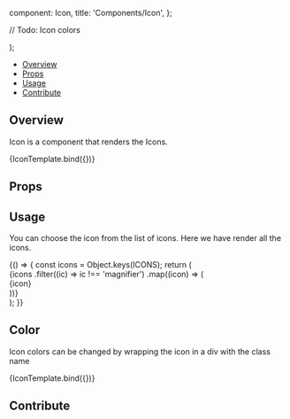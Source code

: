 

  component: Icon,
  title: 'Components/Icon',
};

<Meta title="Components/Icon" component={Icon} />

  // Todo: Icon colors
  <div className="w-8 h-8 ">
    <Icon {...args} />
  </div>
);

<Heading title="Icon" componentRelativePath="Icon/Icon.jsx" />

- [Overview](#overview)
- [Props](#props)
- [Usage](#usage)
- [Contribute](#contribute)

## Overview

Icon is a component that renders the Icons.

<Canvas>
  <Story
    name="Overview"
    args={{
      name: 'clipboard',
    }}
  >
    {IconTemplate.bind({})}
  </Story>
</Canvas>

## Props

<ArgsTable of={Icon} />

## Usage

You can choose the icon from the list of icons. Here we have render all the
icons.

<Canvas>
  <Story name="All Icons">
    {() => {
      const icons = Object.keys(ICONS);
      return (
        <div className="flex flex-wrap">
          {icons
            .filter((ic) => ic !== 'magnifier')
            .map((icon) => (
              <div className="m-4 flex flex-col justify-center items-center">
                <div class="w-8 h-8">
                  <Icon name={icon} className="text-white" />
                </div>
                <div className="text-gray-600">{icon}</div>
              </div>
            ))}
        </div>
      );
    }}
  </Story>
</Canvas>

## Color

Icon colors can be changed by wrapping the icon in a div with the class name

<Canvas>
  <Story
    name="Colors"
    args={{
      name: 'clipboard',
      className: 'text-red-700',
    }}
  >
    {IconTemplate.bind({})}
  </Story>
</Canvas>

## Contribute

<Footer componentRelativePath="Icon/__stories__/icon.stories.mdx" />
